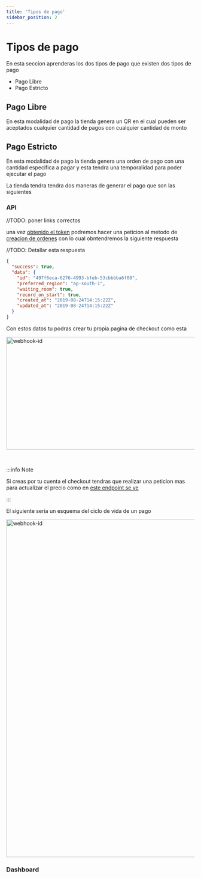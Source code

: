 ```yaml
---
title: 'Tipos de pago'
sidebar_position: 2
---
```


# Tipos de pago

En esta seccion aprenderas los dos tipos de pago que existen dos tipos de pago

- Pago Libre
- Pago Estricto


## Pago Libre

En esta modalidad de pago la tienda genera un QR en el cual pueden ser 
aceptados cualquier cantidad de pagos con cualquier cantidad de monto


## Pago Estricto

En esta modalidad de pago la tienda genera una orden de pago con una 
cantidad especifica a pagar y esta tendra una temporalidad para poder 
ejecutar el pago

La tienda tendra tendra dos maneras de generar el pago que son las siguientes


### API

//TODO: poner links correctos

una vez [obtenido el token](http://localhost:3000/guides/payment-types) podremos
hacer una peticion al metodo de [creacion de ordenes](/api/?v=v3#/paths/v1-user/post)
con lo cual obntendremos la siguiente respuesta

//TODO: Detallar esta respuesta

```json
{
  "success": true,
  "data": {
    "id": "497f6eca-6276-4993-bfeb-53cbbbba6f08",
    "preferred_region": "ap-south-1",
    "waiting_room": true,
    "record_on_start": true,
    "created_at": "2019-08-24T14:15:22Z",
    "updated_at": "2019-08-24T14:15:22Z"
  }
}
```

Con estos datos tu podras crear tu propia pagina de checkout como esta

<img
  src="/static/guides/checkout.png"
  width="600"
  height="300"
  alt="webhook-id"
  className="webhook-id-use"
/>

<br/>

:::info Note

Si creas por tu cuenta el checkout tendras que realizar una peticion mas para actualizar el precio como en [este endpoint se ve](http://localhost:3000/guides/payment-types)

:::

El siguiente seria un esquema del ciclo de vida de un pago

<img
  src="/static/guides/flujo-pago.png"
  width="900"
  alt="webhook-id"
  className="webhook-id-use"
/>

### Dashboard
